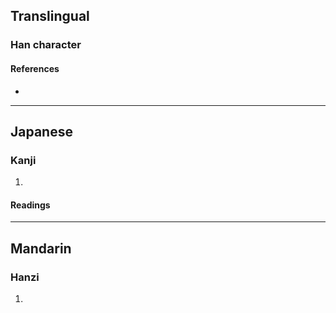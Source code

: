 {{character info}}
==Translingual==

===Han character===
{{Han char|rn=98|rad=瓦|as=07|sn=12|four=|canj=SIMVN|ids=⿰镸瓦}}

====References====
* {{Han ref|kx=0749.230|dkj=21509|dj=1158.050|hdz=21425.070|uh=74FA|ud=29946}}

----

==Japanese==

===Kanji===
{{ja-kanji|grade=|rs=瓦07}}

# {{rfdef|ja|sort=瓦07}}

====Readings====
{{ja-readings
|goon=じょう-<ぢやう
|kanon=ちょう-<ちやう
|kun=かめ
|nanori=}}

----

==Mandarin==

===Hanzi===
{{cmn-hanzi|pin=[[cháng]] ([[chang2]])|wg=ch'ang<sup>2</sup>}}

# {{rfdef|cmn|sort=瓦07}}